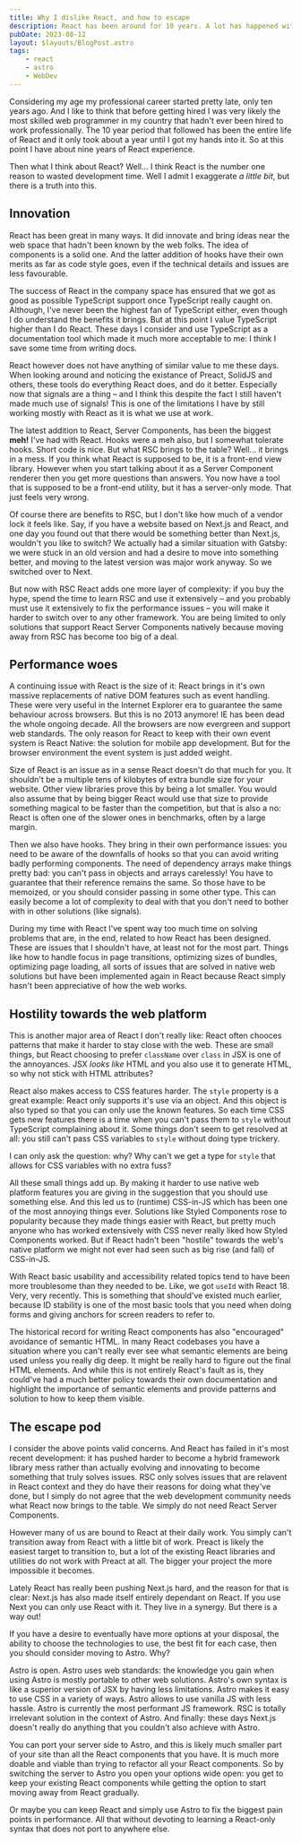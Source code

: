 ```yaml
---
title: Why I dislike React, and how to escape
description: React has been around for 10 years. A lot has happened within those past ten years and while I still use React at work, in my own projects I never consider React as a viable option. Why?
pubDate: 2023-08-12
layout: $layouts/BlogPost.astro
tags:
    - react
    - astro
    - WebDev
---
```


Considering my age my professional career started pretty late, only ten years ago. And I like to think that before getting hired I was very likely the most skilled web programmer in my country that hadn't ever been hired to work professionally. The 10 year period that followed has been the entire life of React and it only took about a year until I got my hands into it. So at this point I have about nine years of React experience.

Then what I think about React? Well... I think React is the number one reason to wasted development time. Well I admit I exaggerate *a little bit*, but there is a truth into this.

## Innovation

React has been great in many ways. It did innovate and bring ideas near the web space that hadn't been known by the web folks. The idea of components is a solid one. And the latter addition of hooks have their own merits as far as code style goes, even if the technical details and issues are less favourable.

The success of React in the company space has ensured that we got as good as possible TypeScript support once TypeScript really caught on. Although, I've never been the highest fan of TypeScript either, even though I do understand the benefits it brings. But at this point I value TypeScript higher than I do React. These days I consider and use TypeScript as a documentation tool which made it much more acceptable to me: I think I save some time from writing docs.

React however does not have anything of similar value to me these days. When looking around and noticing the existance of Preact, SolidJS and others, these tools do everything React does, and do it better. Especially now that signals are a thing &ndash; and I think this despite the fact I still haven't made much use of signals! This is one of the limitations I have by still working mostly with React as it is what we use at work.

The latest addition to React, Server Components, has been the biggest **meh!** I've had with React. Hooks were a meh also, but I somewhat tolerate hooks. Short code is nice. But what RSC brings to the table? Well... it brings in a mess. If you think what React is supposed to be, it is a front-end view library. However when you start talking about it as a Server Component renderer then you get more questions than answers. You now have a tool that is supposed to be a front-end utility, but it has a server-only mode. That just feels very wrong.

Of course there are benefits to RSC, but I don't like how much of a vendor lock it feels like. Say, if you have a website based on Next.js and React, and one day you found out that there would be something better than Next.js, wouldn't you like to switch? We actually had a similar situation with Gatsby: we were stuck in an old version and had a desire to move into something better, and moving to the latest version was major work anyway. So we switched over to Next.

But now with RSC React adds one more layer of complexity: if you buy the hype, spend the time to learn RSC and use it extensively &ndash; and you probably must use it extensively to fix the performance issues &ndash; you will make it harder to switch over to any other framework. You are being limited to only solutions that support React Server Components natively because moving away from RSC has become too big of a deal.

## Performance woes

A continuing issue with React is the size of it: React brings in it's own massive replacements of native DOM features such as event handling. These were very useful in the Internet Explorer era to guarantee the same behaviour across browsers. But this is no 2013 anymore! IE has been dead the whole ongoing decade. All the browsers are now evergreen and support web standards. The only reason for React to keep with their own event system is React Native: the solution for mobile app development. But for the browser environment the event system is just added weight.

Size of React is an issue as in a sense React doesn't do that much for you. It shouldn't be a multiple tens of kilobytes of extra bundle size for your website. Other view libraries prove this by being a lot smaller. You would also assume that by being bigger React would use that size to provide something magical to be faster than the competition, but that is also a no: React is often one of the slower ones in benchmarks, often by a large margin.

Then we also have hooks. They bring in their own performance issues: you need to be aware of the downfalls of hooks so that you can avoid writing badly performing components. The need of dependency arrays make things pretty bad: you can't pass in objects and arrays carelessly! You have to guarantee that their reference remains the same. So those have to be memoized, or you should consider passing in some other type. This can easily become a lot of complexity to deal with that you don't need to bother with in other solutions (like signals).

During my time with React I've spent way too much time on solving problems that are, in the end, related to how React has been designed. These are issues that I shouldn't have, at least not for the most part. Things like how to handle focus in page transitions, optimizing sizes of bundles, optimizing page loading, all sorts of issues that are solved in native web solutions but have been implemented again in React because React simply hasn't been appreciative of how the web works.

## Hostility towards the web platform

This is another major area of React I don't really like: React often chooces patterns that make it harder to stay close with the web. These are small things, but React choosing to prefer `className` over `class` in JSX is one of the annoyances. JSX _looks like_ HTML and you also use it to generate HTML, so why not stick with HTML attributes?

React also makes access to CSS features harder. The `style` property is a great example: React only supports it's use via an object. And this object is also typed so that you can only use the known features. So each time CSS gets new features there is a time when you can't pass them to `style` without TypeScript complaining about it. Some things don't seem to get resolved at all: you still can't pass CSS variables to `style` without doing type trickery.

I can only ask the question: why? Why can't we get a type for `style` that allows for CSS variables with no extra fuss?

All these small things add up. By making it harder to use native web platform features you are giving in the suggestion that you should use something else. And this led us to (runtime) CSS-in-JS which has been one of the most annoying things ever. Solutions like Styled Components rose to popularity because they made things easier with React, but pretty much anyone who has worked extensively with CSS never really liked how Styled Components worked. But if React hadn't been "hostile" towards the web's native platform we might not ever had seen such as big rise (and fall) of CSS-in-JS.

With React basic usability and accessibility related topics tend to have been more troublesome than they needed to be. Like, we got `useId` with React 18. Very, very recently. This is something that should've existed much earlier, because ID stability is one of the most basic tools that you need when doing forms and giving anchors for screen readers to refer to.

The historical record for writing React components has also "encouraged" avoidance of semantic HTML. In many React codebases you have a situation where you can't really ever see what semantic elements are being used unless you really dig deep. It might be really hard to figure out the final HTML elements. And while this is not entirely React's fault as is, they could've had a much better policy towards their own documentation and highlight the importance of semantic elements and provide patterns and solution to how to keep them visible.

## The escape pod

I consider the above points valid concerns. And React has failed in it's most recent development: it has pushed harder to become a hybrid framework library mess rather than actually evolving and innovating to become something that truly solves issues. RSC only solves issues that are relavent in React context and they do have their reasons for doing what they've done, but I simply do not agree that the web development community needs what React now brings to the table. We simply do not need React Server Components.

However many of us are bound to React at their daily work. You simply can't transition away from React with a little bit of work. Preact is likely the easiest target to transition to, but a lot of the existing React libraries and utilities do not work with Preact at all. The bigger your project the more impossible it becomes.

Lately React has really been pushing Next.js hard, and the reason for that is clear: Next.js has also made itself entirely dependant on React. If you use Next you can only use React with it. They live in a synergy. But there is a way out!

If you have a desire to eventually have more options at your disposal, the ability to choose the technologies to use, the best fit for each case, then you should consider moving to Astro. Why?

Astro is open. Astro uses web standards: the knowledge you gain when using Astro is mostly portable to other web solutions. Astro's own syntax is like a superior version of JSX by having less limitations. Astro makes it easy to use CSS in a variety of ways. Astro allows to use vanilla JS with less hassle. Astro is currently the most performant JS framework. RSC is totally irrelevant solution in the context of Astro. And finally: these days Next.js doesn't really do anything that you couldn't also achieve with Astro.

You can port your server side to Astro, and this is likely much smaller part of your site than all the React components that you have. It is much more doable and viable than trying to refactor all your React components. So by switching the server to Astro you open your options wide open: you get to keep your existing React components while getting the option to start moving away from React gradually.

Or maybe you can keep React and simply use Astro to fix the biggest pain points in performance. All that without devoting to learning a React-only syntax that does not port to anywhere else.
